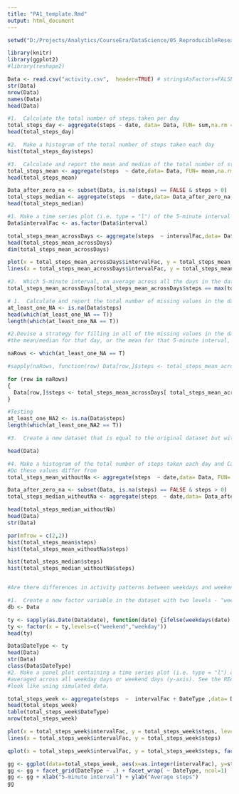 ```yaml
---
title: "PA1_template.Rmd"
output: html_document
---
```


```r
setwd("D:/Projects/Analytics/CourseEra/DataScience/05_ReproducibleResearch/Proj1")

library(knitr)
library(ggplot2)
#library(reshape2)

Data <- read.csv("activity.csv",  header=TRUE) # stringsAsFactors=FALSE, , na.strings = "?", dec = "."
str(Data)
nrow(Data)
names(Data)
head(Data)

#1.  Calculate the total number of steps taken per day
total_steps_day <- aggregate(steps ~ date, data= Data, FUN= sum,na.rm = T)
head(total_steps_day)

#2.  Make a histogram of the total number of steps taken each day
hist(total_steps_day$steps)

#3.  Calculate and report the mean and median of the total number of steps taken per day
total_steps_mean <- aggregate(steps  ~ date,data= Data, FUN= mean,na.rm = T)
head(total_steps_mean)

Data_after_zero_na <- subset(Data, is.na(steps) == FALSE & steps > 0)
total_steps_median <- aggregate(steps  ~ date,data= Data_after_zero_na, FUN=median,na.rm = T)
head(total_steps_median)

#1. Make a time series plot (i.e. type = "l") of the 5-minute interval (x-axis) and the average number of steps taken, averaged across all days (y-axis)
Data$intervalFac <- as.factor(Data$interval)

total_steps_mean_acrossDays <- aggregate(steps  ~ intervalFac,data= Data, FUN=mean,na.rm = T)
head(total_steps_mean_acrossDays)
dim(total_steps_mean_acrossDays)

plot(x = total_steps_mean_acrossDays$intervalFac, y = total_steps_mean_acrossDays$steps, type = "l", xlab = "5-minute interval", ylab = "Average steps across all days")
lines(x = total_steps_mean_acrossDays$intervalFac, y = total_steps_mean_acrossDays$steps)

#2.  Which 5-minute interval, on average across all the days in the dataset, contains the maximum number of steps?
total_steps_mean_acrossDays[total_steps_mean_acrossDays$steps == max(total_steps_mean_acrossDays$steps),]

# 1.  Calculate and report the total number of missing values in the dataset (i.e. the total number of rows with NAs)
at_least_one_NA <- is.na(Data$steps)
head(which(at_least_one_NA == T))
length(which(at_least_one_NA == T))

#2.Devise a strategy for filling in all of the missing values in the dataset. The strategy does not need to be sophisticated. For example, you could use 
#the mean/median for that day, or the mean for that 5-minute interval, etc.

naRows <- which(at_least_one_NA == T)

#sapply(naRows, function(row) Data[row,]$steps <- total_steps_mean_acrossDays[ total_steps_mean_acrossDays$intervalFac == Data[row,]$intervalFac,]$steps)

for (row in naRows)
{
  Data[row,]$steps <- total_steps_mean_acrossDays[ total_steps_mean_acrossDays$intervalFac == Data[row,]$intervalFac,]$steps
}

#Testing
at_least_one_NA2 <- is.na(Data$steps)
length(which(at_least_one_NA2 == T))

#3.  Create a new dataset that is equal to the original dataset but with the missing data filled in.

head(Data)

#4.	Make a histogram of the total number of steps taken each day and Calculate and report the mean and median total number of steps taken per day. 
#Do these values differ from 
total_steps_mean_withoutNa <- aggregate(steps  ~ date,data= Data, FUN= mean)

Data_after_zero_na <- subset(Data, is.na(steps) == FALSE & steps > 0)
total_steps_median_withoutNa <- aggregate(steps  ~ date,data= Data_after_zero_na, FUN=median)

head(total_steps_median_withoutNa)
head(Data)
str(Data)

par(mfrow = c(2,2))
hist(total_steps_mean$steps)
hist(total_steps_mean_withoutNa$steps)

hist(total_steps_median$steps)
hist(total_steps_median_withoutNa$steps)


#Are there differences in activity patterns between weekdays and weekends?

#1.  Create a new factor variable in the dataset with two levels - "weekday" and "weekend" indicating whether a given date is a weekday or weekend day.
db <- Data

ty <- sapply(as.Date(Data$date), function(date) {ifelse(weekdays(date) %in% c("Saturday","Sunday"),c("weekend"), c("weekday"))})
ty <- factor(x = ty,levels=c("weekend","weekday"))
head(ty)

Data$DateType <- ty
head(Data)
str(Data)
class(Data$DateType)
#2.	Make a panel plot containing a time series plot (i.e. type = "l") of the 5-minute interval (x-axis) and the average number of steps taken, 
#averaged across all weekday days or weekend days (y-axis). See the README file in the GitHub repository to see an example of what this plot should 
#look like using simulated data.

total_steps_week <- aggregate(steps  ~  intervalFac + DateType ,data= Data, FUN=mean)
head(total_steps_week)
table(total_steps_week$DateType)
nrow(total_steps_week)

plot(x = total_steps_week$intervalFac, y = total_steps_week$steps, levels = total_steps_week$DateType,  type = "l", xlab = "5-minute interval", ylab = "Average steps")
lines(x = total_steps_week$intervalFac, y = total_steps_week$steps)

qplot(x = total_steps_week$intervalFac, y = total_steps_week$steps, facet_wrap(~total_steps_week$DateType))

gg <- ggplot(data=total_steps_week, aes(x=as.integer(intervalFac), y=steps)) +  geom_line(size = 1) 
gg <- gg + facet_grid(DateType ~ .) + facet_wrap( ~ DateType, ncol=1)
gg <- gg + xlab("5-minute interval") + ylab("Average steps")
gg

```